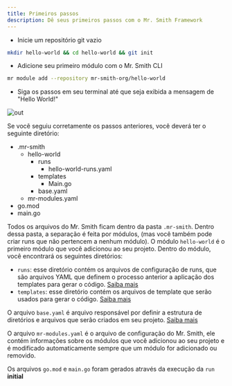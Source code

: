 ```yaml
---
title: Primeiros passos
description: Dê seus primeiros passos com o Mr. Smith Framework
---
```




- Inicie um repositório git vazio

```bash
mkdir hello-world && cd hello-world && git init
```

- Adicione seu primeiro módulo com o Mr. Smith CLI

```bash
mr module add --repository mr-smith-org/hello-world
```

- Siga os passos em seu terminal até que seja exibida a mensagem de "Hello World!"

![out](https://github.com/user-attachments/assets/99762ca9-47ed-423f-b880-0891c1bfdf37)



Se você seguiu corretamente os passos anteriores, você deverá ter o seguinte diretório:
<FileTree>
- .mr-smith
    - hello-world
        - runs
            - hello-world-runs.yaml 
        - templates
           -  Main.go
        - base.yaml
    - mr-modules.yaml
- go.mod
- main.go
</FileTree>

Todos os arquivos do Mr. Smith ficam dentro da pasta `.mr-smith`. Dentro dessa pasta, a separação é feita por módulos, (mas você também pode criar runs que não pertencem a nenhum módulo).
O módulo `hello-world` é o primeiro módulo que você adicionou ao seu projeto.
Dentro do módulo, você encontrará os seguintes diretórios:

- `runs`: esse diretório contém os arquivos de configuração de runs, que são arquivos YAML que definem o processo anterior a aplicação dos templates para gerar o código. [Saiba mais](/overview/runs/)
- `templates`: esse diretório contém os arquivos de template que serão usados para gerar o código. [Saiba mais](/overview/templates/)

O arquivo `base.yaml` é arquivo responsável por definir a estrutura de diretórios e arquivos que serão criados em seu projeto. [Saiba mais](/overview/builders/)

O arquivo `mr-modules.yaml` é o arquivo de configuração do Mr. Smith, ele contém informações sobre os módulos que você adicionou ao seu projeto e é modificado automaticamente sempre que um módulo for adicionado ou removido.

Os arquivos `go.mod` e `main.go` foram gerados através da execução da `run` **initial**